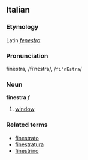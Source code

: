 ==Italian==
===Etymology===
Latin ''[[fenestra]]''
===Pronunciation===
finèstra, /fiˈnɛstra/, /<tt>fi"nEstra</tt>/
===Noun===
'''finestra''' ''f''

# [[window]]

===Related terms===
*[[finestrato]]
*[[finestratura]]
*[[finestrino]]
